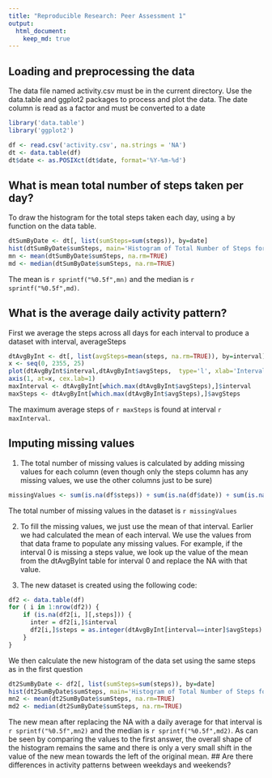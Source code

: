 ```yaml
---
title: "Reproducible Research: Peer Assessment 1"
output: 
  html_document:
    keep_md: true
---
```



## Loading and preprocessing the data
The data file named activity.csv must be in the current directory. Use
the data.table and ggplot2 packages to process and plot the data. The date column is read as a factor and must be converted to a date
```r
library('data.table')
library('ggplot2')
```
```r
df <- read.csv('activity.csv', na.strings = 'NA')
dt <- data.table(df)
dt$date <- as.POSIXct(dt$date, format='%Y-%m-%d')
```

## What is mean total number of steps taken per day?
To draw the histogram for the total steps taken each day, using a by function on the data table.
```r
dtSumByDate <- dt[, list(sumSteps=sum(steps)), by=date]
hist(dtSumByDate$sumSteps, main='Histogram of Total Number of Steps for each day', xlab='Total Steps')
mn <- mean(dtSumByDate$sumSteps, na.rm=TRUE)
md <- median(dtSumByDate$sumSteps, na.rm=TRUE)
```
The mean is `r sprintf("%0.5f",mn)` and the median is `r sprintf("%0.5f",md)`. 

## What is the average daily activity pattern?
First we average the steps across all days for each interval to produce a dataset with interval, averageSteps
```r
dtAvgByInt <- dt[, list(avgSteps=mean(steps, na.rm=TRUE)), by=interval]
x <- seq(0, 2355, 25)
plot(dtAvgByInt$interval,dtAvgByInt$avgSteps,  type='l', xlab='Interval', ylab='Average Steps', xaxt='n')
axis(1, at=x, cex.lab=1)
maxInterval <- dtAvgByInt[which.max(dtAvgByInt$avgSteps),]$interval
maxSteps <- dtAvgByInt[which.max(dtAvgByInt$avgSteps),]$avgSteps
```
The maximum average steps of `r maxSteps` is found at interval `r maxInterval`.

## Imputing missing values
1. The total number of missing values is calculated by adding missing values for each column (even though only the steps column has any missing values, we use the other columns just to be sure)
```r
missingValues <- sum(is.na(df$steps)) + sum(is.na(df$date)) + sum(is.na(df$interval))
```
The total number of missing values in the dataset is `r missingValues`


2. To fill the missing values, we just use the mean of that interval. Earlier we had calculated the mean of each interval. We use the values from that data frame to populate any missing values. For example, if the interval 0 is missing a steps value, we look up the value of the mean from the dtAvgByInt table for interval 0 and replace the NA with that value.

3. The new dataset is created using the following code:
```r
df2 <- data.table(df)
for ( i in 1:nrow(df2)) {
    if (is.na(df2[i, ][,steps])) {
      inter = df2[i,]$interval
      df2[i,]$steps = as.integer(dtAvgByInt[interval==inter]$avgSteps)
    }
}

```
We then calculate the new histogram of the data set using the same steps as in the first question
```r
dt2SumByDate <- df2[, list(sumSteps=sum(steps)), by=date]
hist(dt2SumByDate$sumSteps, main='Histogram of Total Number of Steps for each day (No NAs)', xlab='Total Steps')
mn2 <- mean(dt2SumByDate$sumSteps, na.rm=TRUE)
md2 <- median(dt2SumByDate$sumSteps, na.rm=TRUE)
```
The new mean after replacing the NA with a daily average for that interval is `r sprintf("%0.5f",mn2)` and the median is `r sprintf("%0.5f",md2)`.
As can be seen by comparing the values to the first answer, the overall shape of the histogram remains the same and there is only a very small shift in the value of the new mean towards the left of the original mean. 
## Are there differences in activity patterns between weekdays and weekends?
